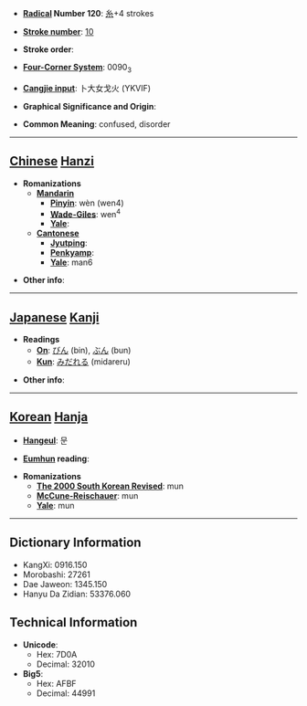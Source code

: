 * '''[[Wiktionary:Chinese radical index| Radical]] Number 120''': [[Wiktionary:Chinese radical index 糸|糸]]+4 strokes

* '''[[Wiktionary:Chinese total strokes index|Stroke number]]''': [[Wiktionary:Chinese total strokes index 10|10]]

* '''Stroke order''': 

* '''[[Wiktionary:Chinese four corner index|Four-Corner System]]''': 0090<sub>3</sub>

* '''[[Wiktionary:Chinese Cangjie index|Cangjie input]]''': 卜大女戈火 (YKVIF)

* '''Graphical Significance and Origin''': 

* '''Common Meaning''': confused, disorder

----

== [[Chinese]] [[Hanzi]] ==

* '''Romanizations'''
** '''[[Mandarin]]'''
*** '''[[Pinyin]]''': wèn (wen4)
*** '''[[Wade-Giles]]''': wen<sup>4</sup>
*** '''[[Yale]]''': 
** '''[[Cantonese]]'''
*** '''[[Jyutping]]''':
*** '''[[Penkyamp]]''': 
*** '''[[Yale]]''': man6

* '''Other info''': 

----

== [[Japanese]] [[Kanji]] ==

* '''Readings'''
** '''[[On]]''': [[びん]] (bin), [[ぶん]] (bun)
** '''[[Kun]]''': [[みだれる]] (midareru)

* '''Other info''':  

----

== [[Korean]] [[Hanja]] ==

* '''[[Hangeul]]''': 문

* '''[[Eumhun]] reading''': 

* '''Romanizations'''
** '''[[The 2000 South Korean Revised Romanization|The 2000 South Korean Revised]]''': mun
** '''[[McCune-Reischauer]]''': mun
** '''[[Yale]]''': mun

----

== Dictionary Information ==

* KangXi: 0916.150
* Morobashi: 27261
* Dae Jaweon: 1345.150
* Hanyu Da Zidian: 53376.060

== Technical Information ==

* '''Unicode''':
** Hex: 7D0A
** Decimal: 32010
* '''Big5''':
** Hex: AFBF
** Decimal: 44991